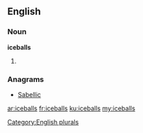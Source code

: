 ==English==

===Noun===
'''iceballs'''

# {{plural of|[[iceball]]}}

===Anagrams===
* [[Sabellic#English|Sabellic]]

[[Category:English plurals]]

[[ar:iceballs]]
[[fr:iceballs]]
[[ku:iceballs]]
[[my:iceballs]]